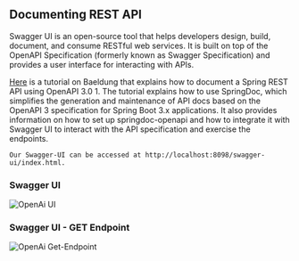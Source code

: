 

## Documenting REST API

Swagger UI is an open-source tool that helps developers design, build, document, and consume RESTful web services.
It is built on top of the OpenAPI Specification (formerly known as Swagger Specification) and provides a user interface for interacting with APIs.

[Here](https://www.baeldung.com/spring-rest-openapi-documentation) is a tutorial on Baeldung that explains how to document a Spring REST API using OpenAPI 3.0 1. The tutorial explains how to use SpringDoc, which simplifies the generation and maintenance of API docs based on the OpenAPI 3 specification for Spring Boot 3.x applications. It also provides information on how to set up springdoc-openapi and how to integrate it with Swagger UI to interact with the API specification and exercise the endpoints.

<Callout type="info">

    Our Swagger-UI can be accessed at http://localhost:8098/swagger-ui/index.html.
</Callout>

### Swagger UI

![OpenAi UI](public/images/swagger.png)

### Swagger UI - GET Endpoint

![OpenAi Get-Endpoint](public/images/swaggerapi.png)